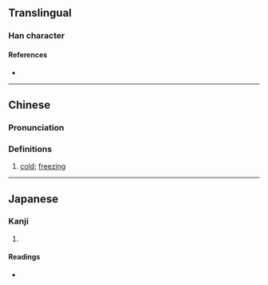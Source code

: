 {{character info}}
==Translingual==

===Han character===
{{Han char|rn=9|rad=人|as=15|sn=17|four=|canj=OQBU|ids=⿰亻靚}}

====References====
* {{Han ref|kx=0121.061|dkj=01267|hdz=10232.130|uh=512C|ud=20780}}

----

==Chinese==
{{zh-forms}}

===Pronunciation===
{{zh-pron
|m=qìng
|c=cing3
|mc=
|oc=
|ma=
|cat=a
}}

===Definitions===
{{zh-hanzi}}

# [[cold]]; [[freezing]]

----

==Japanese==

===Kanji===
{{ja-kanji|grade=|rs=人15}}

# {{rfdef|ja|sort=人15}}

====Readings====
* {{ja-readings|on=しん|kun=}}